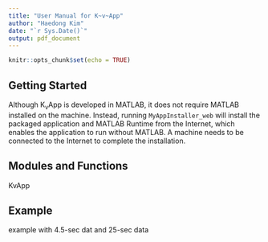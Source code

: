 ```yaml
---
title: "User Manual for K~v~App"
author: "Haedong Kim"
date: "`r Sys.Date()`"
output: pdf_document
---
```


```r
knitr::opts_chunk$set(echo = TRUE)
```

## Getting Started

Although K~v~App is developed in MATLAB, it does not require MATLAB installed on the machine. Instead, running `MyAppInstaller_web` will install the packaged application and MATLAB Runtime from the Internet, which enables the application to run without MATLAB. A machine needs to be connected to the Internet to complete the installation. 

## Modules and Functions

KvApp

## Example

example with 4.5-sec dat and 25-sec data
